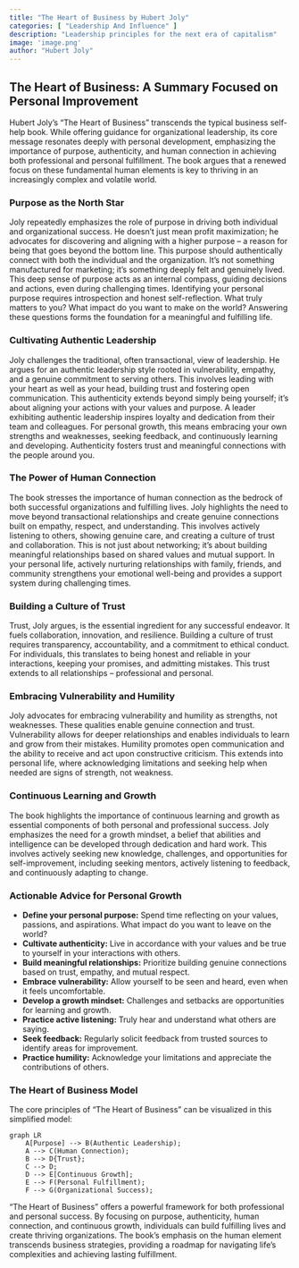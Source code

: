```yaml
---
title: "The Heart of Business by Hubert Joly"
categories: [ "Leadership And Influence" ]
description: "Leadership principles for the next era of capitalism"
image: 'image.png'
author: "Hubert Joly"
---
```

## The Heart of Business: A Summary Focused on Personal Improvement

Hubert Joly's "The Heart of Business" transcends the typical business self-help book. While offering guidance for organizational leadership, its core message resonates deeply with personal development, emphasizing the importance of purpose, authenticity, and human connection in achieving both professional and personal fulfillment. The book argues that a renewed focus on these fundamental human elements is key to thriving in an increasingly complex and volatile world.

### Purpose as the North Star

Joly repeatedly emphasizes the role of purpose in driving both individual and organizational success. He doesn't just mean profit maximization; he advocates for discovering and aligning with a higher purpose – a reason for being that goes beyond the bottom line. This purpose should authentically connect with both the individual and the organization. It's not something manufactured for marketing; it's something deeply felt and genuinely lived. This deep sense of purpose acts as an internal compass, guiding decisions and actions, even during challenging times. Identifying your personal purpose requires introspection and honest self-reflection. What truly matters to you? What impact do you want to make on the world? Answering these questions forms the foundation for a meaningful and fulfilling life.


### Cultivating Authentic Leadership

Joly challenges the traditional, often transactional, view of leadership.  He argues for an authentic leadership style rooted in vulnerability, empathy, and a genuine commitment to serving others.  This involves leading with your heart as well as your head, building trust and fostering open communication. This authenticity extends beyond simply being yourself; it's about aligning your actions with your values and purpose.  A leader exhibiting authentic leadership inspires loyalty and dedication from their team and colleagues.  For personal growth, this means embracing your own strengths and weaknesses, seeking feedback, and continuously learning and developing.  Authenticity fosters trust and meaningful connections with the people around you.

### The Power of Human Connection

The book stresses the importance of human connection as the bedrock of both successful organizations and fulfilling lives. Joly highlights the need to move beyond transactional relationships and create genuine connections built on empathy, respect, and understanding. This involves actively listening to others, showing genuine care, and creating a culture of trust and collaboration. This is not just about networking; it’s about building meaningful relationships based on shared values and mutual support. In your personal life, actively nurturing relationships with family, friends, and community strengthens your emotional well-being and provides a support system during challenging times.


### Building a Culture of Trust

Trust, Joly argues, is the essential ingredient for any successful endeavor.  It fuels collaboration, innovation, and resilience.  Building a culture of trust requires transparency, accountability, and a commitment to ethical conduct.  For individuals, this translates to being honest and reliable in your interactions, keeping your promises, and admitting mistakes.  This trust extends to all relationships – professional and personal.


### Embracing Vulnerability and Humility

Joly advocates for embracing vulnerability and humility as strengths, not weaknesses.  These qualities enable genuine connection and trust.  Vulnerability allows for deeper relationships and enables individuals to learn and grow from their mistakes.  Humility promotes open communication and the ability to receive and act upon constructive criticism.  This extends into personal life, where acknowledging limitations and seeking help when needed are signs of strength, not weakness.


### Continuous Learning and Growth

The book highlights the importance of continuous learning and growth as essential components of both personal and professional success. Joly emphasizes the need for a growth mindset, a belief that abilities and intelligence can be developed through dedication and hard work. This involves actively seeking new knowledge, challenges, and opportunities for self-improvement, including seeking mentors, actively listening to feedback, and continuously adapting to change.

### Actionable Advice for Personal Growth

* **Define your personal purpose:**  Spend time reflecting on your values, passions, and aspirations. What impact do you want to leave on the world?
* **Cultivate authenticity:**  Live in accordance with your values and be true to yourself in your interactions with others.
* **Build meaningful relationships:**  Prioritize building genuine connections based on trust, empathy, and mutual respect.
* **Embrace vulnerability:** Allow yourself to be seen and heard, even when it feels uncomfortable.
* **Develop a growth mindset:** Challenges and setbacks are opportunities for learning and growth.
* **Practice active listening:** Truly hear and understand what others are saying.
* **Seek feedback:** Regularly solicit feedback from trusted sources to identify areas for improvement.
* **Practice humility:**  Acknowledge your limitations and appreciate the contributions of others.


### The Heart of Business Model

The core principles of "The Heart of Business" can be visualized in this simplified model:


```mermaid
graph LR
    A[Purpose] --> B(Authentic Leadership);
    A --> C(Human Connection);
    B --> D{Trust};
    C --> D;
    D --> E[Continuous Growth];
    E --> F(Personal Fulfillment);
    F --> G(Organizational Success);

```

"The Heart of Business" offers a powerful framework for both professional and personal success. By focusing on purpose, authenticity, human connection, and continuous growth, individuals can build fulfilling lives and create thriving organizations. The book's emphasis on the human element transcends business strategies, providing a roadmap for navigating life's complexities and achieving lasting fulfillment.

